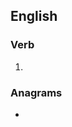 ==English==

===Verb===
{{head|en|verb form}}

# {{en-past of|cable}}

===Anagrams===
* {{anagrams|en|beclad}}